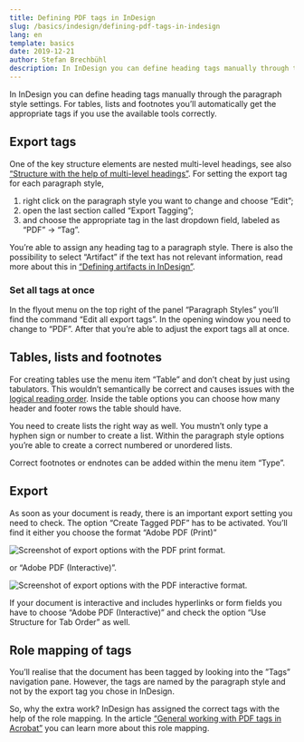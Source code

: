 ```yaml
---
title: Defining PDF tags in InDesign
slug: /basics/indesign/defining-pdf-tags-in-indesign
lang: en
template: basics
date: 2019-12-21
author: Stefan Brechbühl
description: In InDesign you can define heading tags manually through the paragraph style settings. For tables, lists and footnotes you’ll automatically get the appropriate tags if you use the available tools correctly.
---
```


In InDesign you can define heading tags manually through the paragraph style settings. For tables, lists and footnotes you’ll automatically get the appropriate tags if you use the available tools correctly.

## Export tags

One of the key structure elements are nested multi-level headings, see also [“Structure with the help of multi-level headings”](/basics/general/structure-with-the-help-of-multi-level-headings/). For setting the export tag for each paragraph style,

1. right click on the paragraph style you want to change and choose “Edit”;
2. open the last section called “Export Tagging”;
3. and choose the appropriate tag in the last dropdown field, labeled as “PDF” → “Tag”.

You’re able to assign any heading tag to a paragraph style. There is also the possibility to select “Artifact” if the text has not relevant information, read more about this in [“Defining artifacts in InDesign”](/basics/indesign/defining-artifacts-in-indesign/).

### Set all tags at once

In the flyout menu on the top right of the panel “Paragraph Styles” you’ll find the command “Edit all export tags”. In the opening window you need to change to “PDF”. After that you’re able to adjust the export tags all at once.

## Tables, lists and footnotes

For creating tables use the menu item “Table” and don’t cheat by just using tabulators. This wouldn’t semantically be correct and causes issues with the [logical reading order](/glossary/#logical-reading-order). Inside the table options you can choose how many header and footer rows the table should have.

You need to create lists the right way as well. You mustn’t only type a hyphen sign or number to create a list. Within the paragraph style options you’re able to create a correct numbered or unordered lists.

Correct footnotes or endnotes can be added within the menu item “Type”.

## Export

As soon as your document is ready, there is an important export setting you need to check. The option “Create Tagged PDF” has to be activated. You’ll find it either you choose the format “Adobe PDF (Print)”

![Screenshot of export options with the PDF print format.](indesign-export-print.png)

or “Adobe PDF (Interactive)”.

![Screenshot of export options with the PDF interactive format.](indesign-export-interactive.png)

If your document is interactive and includes hyperlinks or form fields you have to choose “Adobe PDF (Interactive)” and check the option “Use Structure for Tab Order” as well.

## Role mapping of tags

You’ll realise that the document has been tagged by looking into the ”Tags” navigation pane. However, the tags are named by the paragraph style and not by the export tag you chose in InDesign.

So, why the extra work? InDesign has assigned the correct tags with the help of the role mapping. In the article [“General working with PDF tags in Acrobat”](/basics/acrobat/general-working-with-pdf-tags-in-acrobat/#standardized-tags-and-tags-with-role-mapping) you can learn more about this role mapping.